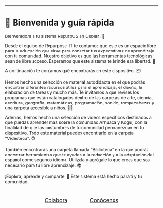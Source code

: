 
---


# 👋 Bienvenida y guía rápida


Bienvenido/a a tu sistema RepurpOS en Debian. 🐧

Desde el equipo de Repurpose-IT te contamos que este es un espacio libre para la educación que sirve para conectar tus expectativas de aprendizaje con tu comunidad. Nuestro objetivo es que las herramientas tecnológicas sean de libre acceso. Esperamos que este sistema te brinde esa libertad. 🌱


A continuación te contamos qué encontrarás en este dispositivo. 📦

Hemos hecho una selección de material autodidacta en el que podrás encontrar diferentes recursos útiles para el aprendizaje, el diseño, la elaboración de tareas y mucho más. Te invitamos a que revises los programas que están catalogados dentro de las carpetas de arte, ciencia, escritura, geografía, matemáticas, programación, sonido, rompecabezas y una carpeta accesible a niños. 🎨🧩

Además, hemos hecho una selección de videos específicos destinados a que puedas aprender más sobre la comunidad Arhuaca y Kogui, con la finalidad de que las costumbres de tu comunidad permanezcan en tu dispositivo. Todo este material puedes encontrarlo en la carpeta "Videoteca". 📺

También encontrarás una carpeta llamada "Biblioteca" en la que podrás encontrar herramientas que te ayuden a la redacción y a la adaptación del español como segundo idioma. Utilízala y agrégale lo que creas que sea necesario para tu libre aprendizaje. 📚


¡Explora, aprende y comparte! 🚀 Este sistema está hecho para ti y tu comunidad.

<div style="margin-top: 2em; display: flex; gap: 1.5em; justify-content: center; align-items: center;">
  <a href="https://github.com/Repurpose-IT/Repurp-OS/issues" class="btn btn-primary" target="_blank" style="font-size: 1.25em; padding: 0.75em 2em;">Colabora</a>
  <a href="https://repurpose-it.github.io/Repurp-OS/" class="btn btn-success" target="_blank" style="font-size: 1.25em; padding: 0.75em 2em;">Conócenos</a>
</div>



